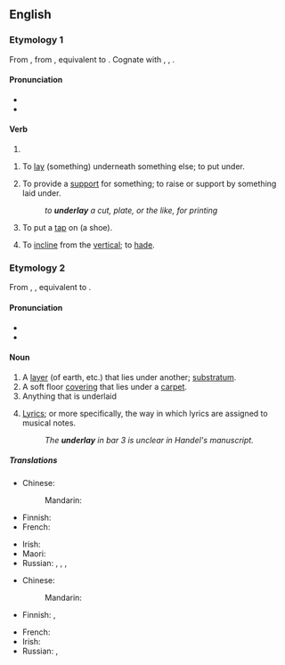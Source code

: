 ==English==

===Etymology 1===
From {{inh|en|enm|underleyen}}, from {{inh|en|ang|underleċġan|t=to underlay, prop, support}}, equivalent to {{prefix|en|under|lay}}. Cognate with {{cog|nl|onderleggen|t=to lay or put under}}, {{cog|de|unterlegen|t=to underlay}}, {{cog|sv|underlägga|t=to underlay}}.

====Pronunciation====
* {{IPA|/ʌndəɹˈleɪ/|lang=en}}
* {{rhymes|eɪ|lang=en}}

====Verb====
{{head|en|verb form}}

# {{en-simple past of|underlie}}

{{en-verb|underlays|underlaying|underlaid}}

# {{lb|en|transitive}} To [[lay]] (something) underneath something else; to put under.
# {{lb|en|transitive}} To provide a [[support]] for something; to raise or support by something laid under.
#: ''to '''underlay''' a cut, plate, or the like, for printing''
# {{lb|en|transitive}} To put a [[tap]] on (a shoe).
# {{lb|en|mining|intransitive|of a vein, fault, or lode}} To [[incline]] from the [[vertical]]; to [[hade]].

===Etymology 2===
From {{inh|en|enm|underlay}}, {{m|enm|underlei}}, equivalent to {{prefix|en|under|lay}}.

====Pronunciation====
* {{IPA|/ˈʌndəɹˌleɪ/|lang=en}}
* {{rhymes|eɪ|lang=en}}

====Noun====
{{en-noun}}

# A [[layer]] (of earth, etc.) that lies under another; [[substratum]].
# A soft floor [[covering]] that lies under a [[carpet]].
# Anything that is underlaid
# {{lb|en|music}} [[lyrics|Lyrics]]; or more specifically, the way in which lyrics are assigned to musical notes.
#: ''The '''underlay''' in bar 3 is unclear in Handel's manuscript.''

=====Translations=====
{{trans-top|soft floor covering under carpet}}
* Chinese:
*: Mandarin: {{t-needed|cmn}}
* Finnish: {{t|fi|alusmatto}}
* French: {{t-needed|fr}}
{{trans-mid}}
* Irish: {{t|ga|íochtar|m|alt=íochtar (faoi bhrat urláir)}}
* Maori: {{t|mi|tuwhara}}
* Russian: {{t+|ru|подсти́лка|f}}, {{t+|ru|подкла́дка|f}}, {{t+|ru|подсло́й|m}}, {{t+|ru|основа́ние|n}}
{{trans-bottom}}

{{trans-top|anything underlaid}}
* Chinese:
*: Mandarin: {{t-needed|cmn}}
* Finnish: {{t|fi|alunen}}, {{t+|fi|alusta}}
{{trans-mid}}
* French: {{t-needed|fr}}
* Irish: {{t|ga|foleagan|m}}
* Russian: {{t+|ru|подсти́лка|f}}, {{t+|ru|подкла́дка|f}}
{{trans-bottom}}